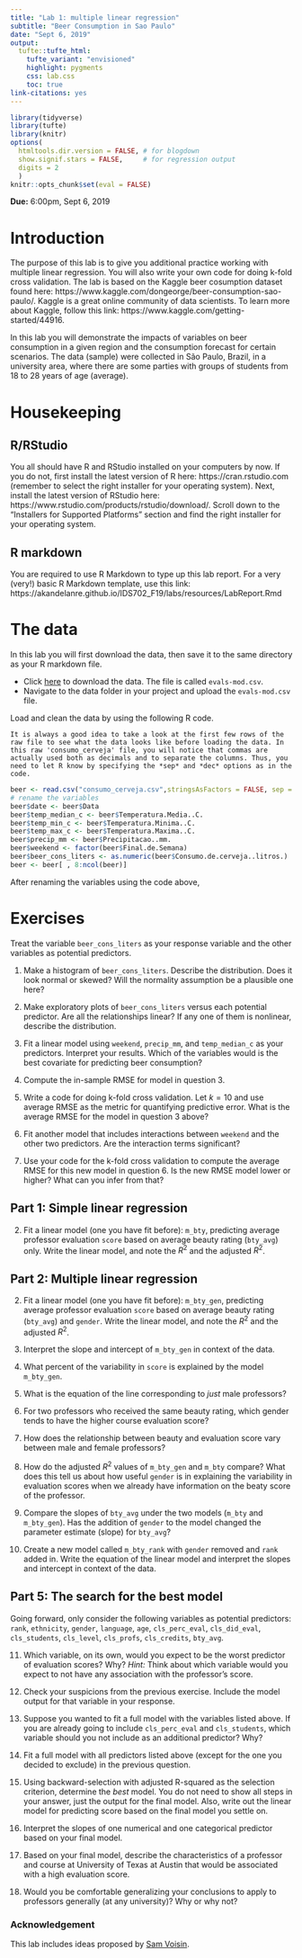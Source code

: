 ```yaml
---
title: "Lab 1: multiple linear regression"
subtitle: "Beer Consumption in Sao Paulo"
date: "Sept 6, 2019"
output: 
  tufte::tufte_html:
    tufte_variant: "envisioned"
    highlight: pygments
    css: lab.css
    toc: true
link-citations: yes
---
```


```r
library(tidyverse)
library(tufte)
library(knitr)
options(
  htmltools.dir.version = FALSE, # for blogdown
  show.signif.stars = FALSE,     # for regression output
  digits = 2
  )
knitr::opts_chunk$set(eval = FALSE)
```

**Due:** 6:00pm, Sept 6, 2019



# Introduction

The purpose of this lab is to give you additional practice working with multiple linear regression. You will also write your own code for doing k-fold cross validation. The lab is based on the Kaggle beer cosumption dataset found here:  https://www.kaggle.com/dongeorge/beer-consumption-sao-paulo/. Kaggle is a great online community of data scientists. To learn more about Kaggle, follow this link: https://www.kaggle.com/getting-started/44916.

In this lab you will demonstrate the impacts of variables on beer consumption in a given region and the consumption forecast for certain scenarios. The data (sample) were collected in São Paulo, Brazil, in a university area, where there are some parties with groups of students from 18 to 28 years of age (average).
   
<!-- # Packages -->

<!-- In this lab we will work with the `tidyverse` and `broom` packages. We can install and load them with the following: -->

<!-- ```{marginfigure} -->
<!-- When you install the tidyverse package, a long list of packages get installed with it. However when you load it (with the `library` function) only a few of them get loaded, e.g. `dplyr`, `ggplot2`, and `forcats`. The broom package is installed with the tidyverse, but we need to load it separately in order to make use of it. -->
<!-- ``` -->

<!-- ```{r eval = FALSE} -->
<!-- install.packages("tidyverse") -->
<!-- library(tidyverse)  -->
<!-- library(broom) -->
<!-- ``` -->



# Housekeeping

## R/RStudio

You all should have R and RStudio installed on your computers by now. If you do not, first install the latest version of R here: https://cran.rstudio.com (remember to select the right installer for your operating system). Next, install the latest version of RStudio here: https://www.rstudio.com/products/rstudio/download/. Scroll down to the "Installers for Supported Platforms" section and find the right installer for your operating system.

## R markdown

You are required to use R Markdown to type up this lab report. For a very (very!) basic R Markdown template, use this link: https://akandelanre.github.io/IDS702_F19/labs/resources/LabReport.Rmd

<!-- ## Create a GitHub account -->

<!-- Everyone should have a GitHub account by now. You won't need to use version control for this lab but you will need it for the team projects so you might as well create an account now. It is quite easy to use git/GitHub within RStudio If you have a GitHub account, skip the rest of this section.  -->

<!-- If you do not yet have a GitHub account, create one at https://github.com/. Try to incorporate your actual name and pick a name you will be comfortable revealing to your future boss! -->



<!-- # Warm up -->

<!-- **Pick one team member to complete the steps in this section while the others contribute to the discussion but do not actually touch the files on their computer.** -->

<!-- Before we introduce the data, let's warm up with some simple exercises. -->

<!-- ## YAML:  -->

<!-- Open the R Markdown (Rmd) file in your project, change the author name to your **team** name, and knit the document. -->

<!-- ## Commiting and pushing changes: -->

<!-- - Go to the **Git** pane in your RStudio.  -->
<!-- - View the **Diff** and confirm that you are happy with the changes. -->
<!-- - Add a commit message like "Update team name" in the **Commit message** box and hit **Commit**. -->
<!-- - Click on **Push**. This will prompt a dialogue box where you first need to enter your user name, and then your password. -->

<!-- ## Pulling changes: -->

<!-- Now, the remaining team members who have not been concurrently making these changes on their projects should click on the **Pull** button in their Git pane and observe that the changes are now reflected on their projects as well. -->


# The data

In this lab you will first download the data, then save it to the same directory as your R markdown file.

- Click [here](http://www2.stat.duke.edu/courses/Spring18/Sta199/labs/data/evals-mod.csv) to download the data. The file is called `evals-mod.csv`.
- Navigate to the data folder in your project and upload the `evals-mod.csv` file.

Load and clean the data by using the following R code.

```marginfigure
It is always a good idea to take a look at the first few rows of the raw file to see what the data looks like before loading the data. In this raw 'consumo_cerveja' file, you will notice that commas are actually used both as decimals and to separate the columns. Thus, you need to let R know by specifying the *sep* and *dec* options as in the code.
```

```r
beer <- read.csv("consumo_cerveja.csv",stringsAsFactors = FALSE, sep = ",",dec=",")
# rename the variables
beer$date <- beer$Data
beer$temp_median_c <- beer$Temperatura.Media..C.
beer$temp_min_c <- beer$Temperatura.Minima..C.
beer$temp_max_c <- beer$Temperatura.Maxima..C.
beer$precip_mm <- beer$Precipitacao..mm.
beer$weekend <- factor(beer$Final.de.Semana)
beer$beer_cons_liters <- as.numeric(beer$Consumo.de.cerveja..litros.)
beer <- beer[ , 8:ncol(beer)]
```

After renaming the variables using the code above, 

# Exercises

Treat the variable `beer_cons_liters` as your response variable and the other variables as potential predictors.

1. Make a histogram of `beer_cons_liters`. Describe the distribution. Does it look normal or skewed? Will the normality assumption be a plausible one here?

2. Make exploratory plots of `beer_cons_liters` versus each potential predictor. Are all the relationships linear? If any one of them is nonlinear, describe the distribution.

3. Fit a linear model using `weekend`, `precip_mm`, and `temp_median_c` as your predictors. Interpret your results. Which of the variables would is the best covariate for predicting beer consumption?

4. Compute the in-sample RMSE for model in question 3.

5. Write a code for doing k-fold cross validation. Let $k=10$ and use average RMSE as the metric for quantifying predictive error. What is the average RMSE for the model in question 3 above?

6. Fit another model that includes interactions between `weekend` and the other two predictors. Are the interaction terms significant?

7. Use your code for the k-fold cross validation to compute the average RMSE for this new model in question 6. Is the new RMSE model lower or higher? What can you infer from that?




## Part 1: Simple linear regression

2. Fit a linear model (one you have fit before): `m_bty`, predicting average
   professor evaluation `score` based on average beauty rating (`bty_avg`) only. Write the 
   linear model, and note the $R^2$ and the adjusted $R^2$.

## Part 2: Multiple linear regression

2. Fit a linear model (one you have fit before): `m_bty_gen`, predicting average
   professor evaluation `score` based on average beauty rating (`bty_avg`) and `gender`. 
   Write the linear model, and note the $R^2$ and the adjusted $R^2$.
   
3. Interpret the slope and intercept of `m_bty_gen` in context of the data.

4. What percent of the variability in `score` is explained by the model `m_bty_gen`.

5.  What is the equation of the line corresponding to *just* male professors?
    
6.  For two professors who received the same beauty rating, which gender tends 
    to have the higher course evaluation score?
    
7. How does the relationship between beauty and evaluation score
    vary between male and female professors?
    
8. How do the adjusted $R^2$ values of `m_bty_gen` and `m_bty` compare? What does this tell us 
   about how useful `gender` is in explaining the variability in evaluation scores when we 
   already have information on the beaty score of the professor.

9. Compare the slopes of `bty_avg` under the two models (`m_bty` and `m_bty_gen`). Has the 
   addition of `gender` to the model changed the parameter estimate (slope) for `bty_avg`?
    
10. Create a new model called `m_bty_rank` with `gender` removed and `rank` 
    added in. Write the equation of the linear model and interpret the slopes and intercept 
    in context of the data. 

## Part 5: The search for the best model

Going forward, only consider the following variables as potential predictors: `rank`, 
`ethnicity`, `gender`, `language`, `age`, `cls_perc_eval`, `cls_did_eval`, `cls_students`, 
`cls_level`, `cls_profs`, `cls_credits`, `bty_avg`.

11. Which variable, on its own, would you expect to be the worst predictor of 
    evaluation scores? Why? *Hint:* Think about which variable would you 
    expect to not have any association with the professor's score.

12. Check your suspicions from the previous exercise. Include the model output
    for that variable in your response.
    
13. Suppose you wanted to fit a full model with the variables listed above. If 
    you are already going to include `cls_perc_eval` and `cls_students`, which variable 
    should you not include as an additional predictor? Why?

14. Fit a full model with all predictors listed above (except for the one you decided to 
    exclude) in the previous question.

15. Using backward-selection with adjusted R-squared as the selection 
    criterion, determine the *best* model. You do not need to show all 
    steps in your answer, just the output for the final model. Also, 
    write out the linear model for predicting score based on the final 
    model you settle on.

16. Interpret the slopes of one numerical and one categorical predictor based on your final model.

16. Based on your final model, describe the characteristics of a professor and 
    course at University of Texas at Austin that would be associated with a high
    evaluation score.

17. Would you be comfortable generalizing your conclusions to apply to professors
    generally (at any university)? Why or why not?
    
    
### Acknowledgement

This lab includes ideas proposed by [Sam Voisin](https://stat.duke.edu/people/sam-voisin).
    